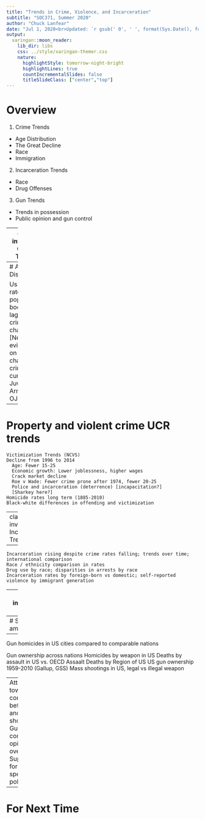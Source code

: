 ```yaml
---
title: "Trends in Crime, Violence, and Incarceration"
subtitle: "SOC371, Summer 2020"
author: "Chuck Lanfear"
date: "Jul 1, 2020<br>Updated: `r gsub(' 0', ' ', format(Sys.Date(), format='%b %d, %Y'))`"
output:
  xaringan::moon_reader:
    lib_dir: libs
    css: ../style/xaringan-themer.css
    nature:
      highlightStyle: tomorrow-night-bright
      highlightLines: true
      countIncrementalSlides: false
      titleSlideClass: ["center","top"]
---
```


# Overview

1. Crime Trends

* Age Distribution
* The Great Decline
* Race
* Immigration

2. Incarceration Trends

* Race
* Drug Offenses

3. Gun Trends

* Trends in possession
* Public opinion and gun control

---
class: inverse
#  Crime Trends

---
# Age Distribution
      
Us birth rates--population booms, lagged crime changes
[New evidence on changing crime curve: Juvenile Arrests, OJJDP]

---
# Property and violent crime UCR trends
    Victimization Trends (NCVS)
    Decline from 1996 to 2014
      Age: Fewer 15-25
      Economic growth: Lower joblessness, higher wages
      Crack market decline
      Roe v Wade: Fewer crime prone after 1974, fewer 20-25
      Police and incarceration (deterrence) [incapacitation?]
      [Sharkey here?]
    Homicide rates long term (1885-2010)
    Black-white differences in offending and victimization

---
class: inverse
# Incarceration Trends

---

    Incarceration rising despite crime rates falling; trends over time; international comparison
    Race / ethnicity comparison in rates
    Drug use by race; disparities in arrests by race
    Incarceration rates by foreign-born vs domestic; self-reported violence by immigrant generation

---
class: inverse
# Guns

---
# Second amendment

---
Gun homicides in US cities compared to comparable nations

Gun ownership across nations
Homicides by weapon in US
Deaths by assault in US vs. OECD
Assaalt Deaths by Region of US
US gun ownership 1959-2010 (Gallup, GSS)
Mass shootings in US, legal vs illegal weapon

---
Attitudes toward control before and after shootings
Gun control opinions over time
Support for specific policies
    
---
# For Next Time